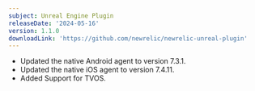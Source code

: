 ```yaml
---
subject: Unreal Engine Plugin
releaseDate: '2024-05-16'
version: 1.1.0
downloadLink: 'https://github.com/newrelic/newrelic-unreal-plugin'
---
```


* Updated the native Android agent to version 7.3.1.
* Updated the native iOS agent to version 7.4.11.
* Added Support for TVOS.
